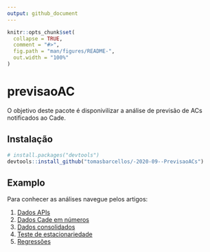 ```yaml
---
output: github_document
---
```


<!-- README.md is generated from README.Rmd. Please edit that file -->

```r
knitr::opts_chunk$set(
  collapse = TRUE,
  comment = "#>",
  fig.path = "man/figures/README-",
  out.width = "100%"
)
```

# previsaoAC

<!-- badges: start -->
<!-- badges: end -->

O objetivo deste pacote é disponivilizar a análise de previsão de ACs 
notificados ao Cade.

## Instalação

``` r
# install.packages("devtools")
devtools::install_github("tomasbarcellos/-2020-09--PrevisaoACs")
```
## Examplo

Para conhecer as análises navegue pelos artigos:

1. [Dados APIs](articles/00.Dados%20APIs.html)
1. [Dados Cade em números](articles/01.Dados%20CN.html)
1. [Dados consolidados](articles/02.Dados%20Consolidacao.html)
1. [Teste de estacionariedade](articles/03.Estacionariedade.html)
1. [Regressões](articles/04.Regressoes.html)

